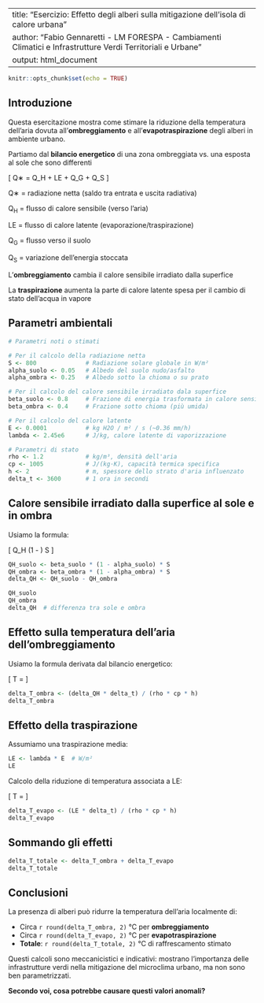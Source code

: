 
---
title: "Esercizio: Effetto degli alberi sulla mitigazione dell'isola di calore urbana"
author: "Fabio Gennaretti - LM FORESPA - Cambiamenti Climatici e Infrastrutture Verdi Territoriali e Urbane"
output: html_document
---

```{r setup, include=FALSE}
knitr::opts_chunk$set(echo = TRUE)
```

## Introduzione

Questa esercitazione mostra come stimare la riduzione della temperatura dell’aria dovuta all’**ombreggiamento** e all’**evapotraspirazione** degli alberi in ambiente urbano.

Partiamo dal **bilancio energetico** di una zona ombreggiata vs. una esposta al sole che sono differenti

\[
Q∗ = Q_H + LE + Q_G + Q_S
\]

Q∗ = radiazione netta (saldo tra entrata e uscita radiativa)

Q~H~ = flusso di calore sensibile (verso l’aria)

LE = flusso di calore latente (evaporazione/traspirazione)

Q~G~ = flusso verso il suolo

Q~S~ = variazione dell’energia stoccata

L'**ombreggiamento** cambia il calore sensibile irradiato dalla superfice

La **traspirazione** aumenta la parte di calore latente spesa per il cambio di stato dell'acqua in vapore

## Parametri ambientali

<!-- In condizioni diurne stabili e soleggiate, il calore sensibile può influenzare lo strato d'aria vicino al suolo per un tempo dell’ordine di pochi minuti (100–600 s) prima di essere rimescolato. -->

```{r}
# Parametri noti o stimati

# Per il calcolo della radiazione netta
S <- 800              # Radiazione solare globale in W/m²
alpha_suolo <- 0.05   # Albedo del suolo nudo/asfalto
alpha_ombra <- 0.25   # Albedo sotto la chioma o su prato

# Per il calcolo del calore sensibile irradiato dala superfice
beta_suolo <- 0.8     # Frazione di energia trasformata in calore sensibile (suolo secco)
beta_ombra <- 0.4     # Frazione sotto chioma (più umida)

# Per il calcolo del calore latente
E <- 0.0001           # kg H2O / m² / s (~0.36 mm/h)
lambda <- 2.45e6      # J/kg, calore latente di vaporizzazione

# Parametri di stato
rho <- 1.2            # kg/m³, densità dell'aria
cp <- 1005            # J/(kg·K), capacità termica specifica
h <- 2                # m, spessore dello strato d'aria influenzato
delta_t <- 3600       # 1 ora in secondi
```

## Calore sensibile irradiato dalla superfice al sole e in ombra 

Usiamo la formula:

\[
Q_H \approx \beta \cdot (1 - \alpha) \cdot S
\]

```{r}
QH_suolo <- beta_suolo * (1 - alpha_suolo) * S
QH_ombra <- beta_ombra * (1 - alpha_ombra) * S
delta_QH <- QH_suolo - QH_ombra

QH_suolo
QH_ombra
delta_QH  # differenza tra sole e ombra
```

## Effetto sulla temperatura dell’aria dell'ombreggiamento

Usiamo la formula derivata dal bilancio energetico:

\[
\Delta T = \frac{\Delta Q_{surf} \cdot \Delta t}{\rho \cdot c_p \cdot h}
\]

```{r}
delta_T_ombra <- (delta_QH * delta_t) / (rho * cp * h)
delta_T_ombra
```

## Effetto della traspirazione

Assumiamo una traspirazione media:

```{r}
LE <- lambda * E  # W/m²
LE
```

Calcolo della riduzione di temperatura associata a LE:

\[
\Delta T = \frac{LE \cdot \Delta t}{\rho \cdot c_p \cdot h}
\]

```{r}
delta_T_evapo <- (LE * delta_t) / (rho * cp * h)
delta_T_evapo
```

## Sommando gli effetti

```{r}
delta_T_totale <- delta_T_ombra + delta_T_evapo
delta_T_totale
```

## Conclusioni

La presenza di alberi può ridurre la temperatura dell’aria localmente di:

- Circa `r round(delta_T_ombra, 2)` °C per **ombreggiamento**
- Circa `r round(delta_T_evapo, 2)` °C per **evapotraspirazione**
- **Totale**: `r round(delta_T_totale, 2)` °C di raffrescamento stimato

Questi calcoli sono meccanicistici e indicativi: mostrano l'importanza delle infrastrutture verdi nella mitigazione del microclima urbano, ma non sono ben parametrizzati. 

**Secondo voi, cosa potrebbe causare questi valori anomali?**


